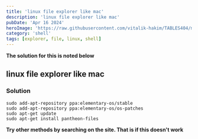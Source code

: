 ```yaml
---
title: 'linux file explorer like mac'
description: 'linux file explorer like mac'
pubDate: 'Apr 16 2024'
heroImage: 'https://raw.githubusercontent.com/vitalik-hakim/TABLES404/main/error_b/SHELL.jpg'
category: 'shell'
tags: [explorer, file, linux, shell]
---
```


**The solution for this is noted below**

## linux file explorer like mac

### Solution

```shell
sudo add-apt-repository ppa:elementary-os/stable
sudo add-apt-repository ppa:elementary-os/os-patches
sudo apt-get update
sudo apt-get install pantheon-files
```

**Try other methods by searching on the site. That is if this doesn't work**

